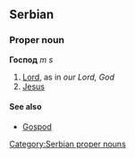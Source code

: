 ==Serbian==
===Proper noun===
'''Господ''' ''m s''
#[[Lord]], as in ''our Lord, God''
#[[Jesus]]
====See also====
*[[Gospod]]
[[Category:Serbian proper nouns]]
